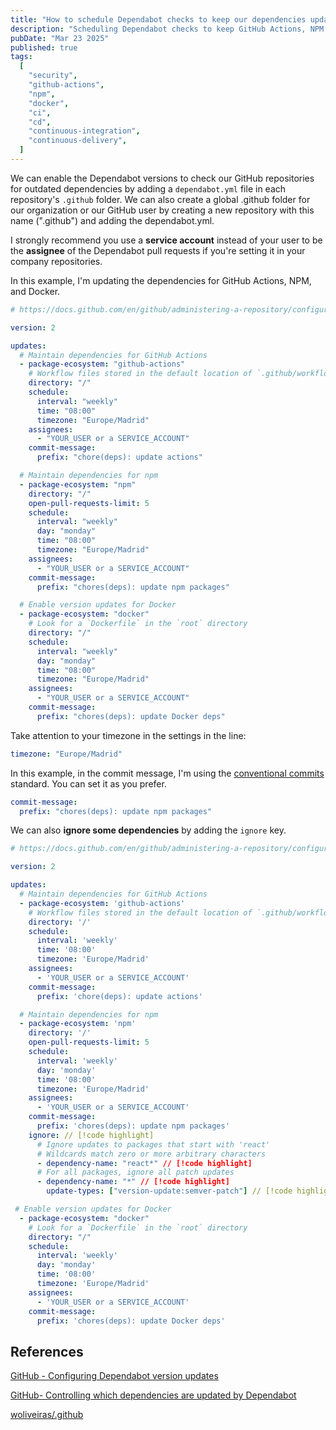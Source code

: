 ```yaml
---
title: "How to schedule Dependabot checks to keep our dependencies updated"
description: "Scheduling Dependabot checks to keep GitHub Actions, NPM and Docker updated"
pubDate: "Mar 23 2025"
published: true
tags:
  [
    "security",
    "github-actions",
    "npm",
    "docker",
    "ci",
    "cd",
    "continuous-integration",
    "continuous-delivery",
  ]
---
```


We can enable the Dependabot versions to check our GitHub repositories for outdated dependencies by adding a `dependabot.yml` file in each repository's `.github` folder. We can also create a global .github folder for our organization or our GitHub user by creating a new repository with this name (".github") and adding the dependabot.yml.

I strongly recommend you use a **service account** instead of your user to be the **assignee** of the Dependabot pull requests if you're setting it in your company repositories.

In this example, I'm updating the dependencies for GitHub Actions, NPM, and Docker.

```yml title="dependabot.yml"
# https://docs.github.com/en/github/administering-a-repository/configuration-options-for-dependency-updates

version: 2

updates:
  # Maintain dependencies for GitHub Actions
  - package-ecosystem: "github-actions"
    # Workflow files stored in the default location of `.github/workflows`. (You don't need to specify `/.github/workflows` for `directory`. You can use `directory: "/"`.)
    directory: "/"
    schedule:
      interval: "weekly"
      time: "08:00"
      timezone: "Europe/Madrid"
    assignees:
      - "YOUR_USER or a SERVICE_ACCOUNT"
    commit-message:
      prefix: "chore(deps): update actions"

  # Maintain dependencies for npm
  - package-ecosystem: "npm"
    directory: "/"
    open-pull-requests-limit: 5
    schedule:
      interval: "weekly"
      day: "monday"
      time: "08:00"
      timezone: "Europe/Madrid"
    assignees:
      - "YOUR_USER or a SERVICE_ACCOUNT"
    commit-message:
      prefix: "chores(deps): update npm packages"

  # Enable version updates for Docker
  - package-ecosystem: "docker"
    # Look for a `Dockerfile` in the `root` directory
    directory: "/"
    schedule:
      interval: "weekly"
      day: "monday"
      time: "08:00"
      timezone: "Europe/Madrid"
    assignees:
      - "YOUR_USER or a SERVICE_ACCOUNT"
    commit-message:
      prefix: "chores(deps): update Docker deps"
```

Take attention to your timezone in the settings in the line:

```yml title="dependabot.yml"
timezone: "Europe/Madrid"
```

In this example, in the commit message, I'm using the [conventional commits](https://www.conventionalcommits.org/en/v1.0.0/) standard. You can set it as you prefer.

```yml
commit-message:
  prefix: "chores(deps): update npm packages"
```

We can also **ignore some dependencies** by adding the `ignore` key.

```yml title="dependabot.yml" ins={32, 35, 37, 38}
# https://docs.github.com/en/github/administering-a-repository/configuration-options-for-dependency-updates

version: 2

updates:
  # Maintain dependencies for GitHub Actions
  - package-ecosystem: 'github-actions'
    # Workflow files stored in the default location of `.github/workflows`. (You don't need to specify `/.github/workflows` for `directory`. You can use `directory: "/"`.)
    directory: '/'
    schedule:
      interval: 'weekly'
      time: '08:00'
      timezone: 'Europe/Madrid'
    assignees:
      - 'YOUR_USER or a SERVICE_ACCOUNT'
    commit-message:
      prefix: 'chore(deps): update actions'

  # Maintain dependencies for npm
  - package-ecosystem: 'npm'
    directory: '/'
    open-pull-requests-limit: 5
    schedule:
      interval: 'weekly'
      day: 'monday'
      time: '08:00'
      timezone: 'Europe/Madrid'
    assignees:
      - 'YOUR_USER or a SERVICE_ACCOUNT'
    commit-message:
      prefix: 'chores(deps): update npm packages'
    ignore: // [!code highlight]
      # Ignore updates to packages that start with 'react'
      # Wildcards match zero or more arbitrary characters
      - dependency-name: "react*" // [!code highlight]
      # For all packages, ignore all patch updates
      - dependency-name: "*" // [!code highlight]
        update-types: ["version-update:semver-patch"] // [!code highlight]

 # Enable version updates for Docker
  - package-ecosystem: "docker"
    # Look for a `Dockerfile` in the `root` directory
    directory: "/"
    schedule:
      interval: 'weekly'
      day: 'monday'
      time: '08:00'
      timezone: 'Europe/Madrid'
    assignees:
      - 'YOUR_USER or a SERVICE_ACCOUNT'
    commit-message:
      prefix: 'chores(deps): update Docker deps'
```

## References

[GitHub - Configuring Dependabot version updates](https://docs.github.com/en/code-security/dependabot/dependabot-version-updates/configuring-dependabot-version-updates)

[GitHub- Controlling which dependencies are updated by Dependabot](https://docs.github.com/en/code-security/dependabot/dependabot-version-updates/controlling-dependencies-updated)

[woliveiras/.github](https://github.com/woliveiras/.github)
